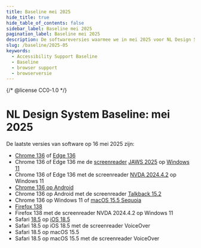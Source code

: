 ```yaml
---
title: Baseline mei 2025
hide_title: true
hide_table_of_contents: false
sidebar_label: Baseline mei 2025
pagination_label: Baseline mei 2025
description: De softwareversies waarmee we in mei 2025 voor NL Design System testen voor Baseline support.
slug: /baseline/2025-05
keywords:
  - Accessibility Support Baseline
  - Baseline
  - browser support
  - browserversie
---
```


{/* @license CC0-1.0 */}


# NL Design System Baseline: mei 2025

<BaselineIntro />

De laatste versies van software op 16 mei 2025 zijn:

- [Chrome 136](https://chromereleases.googleblog.com/2025/05/stable-channel-update-for-desktop_14.html) of [Edge 136](https://learn.microsoft.com/en-us/deployedge/microsoft-edge-relnote-stable-channel#version-1360324076-may-15-2025)
- Chrome 136 of Edge 136 me de [screenreader](/woordenlijst/#screenreader) [JAWS 2025](https://support.freedomscientific.com/Downloads/JAWS/JAWSWhatsNew?version=2025) op [Windows 11](https://www.microsoft.com/en-us/software-download/windows11)
- Chrome 136 of Edge 136 met de screenreader [NVDA 2024.4.2](https://www.nvaccess.org/post/nvda-2024-4-2/) op Windows 11
- [Chrome 136 op Android](https://chromereleases.googleblog.com/2025/05/chrome-for-android-update_14.html)
- Chrome 136 op Android met de screenreader [Talkback 15.2](https://play.google.com/store/apps/details?id=com.google.android.marvin.talkback&hl=en)
- Chrome 136 op Windows 11 of [macOS 15.5 Sequoia](https://developer.apple.com/documentation/macos-release-notes/macos-15_5-release-notes)
- [Firefox 138](https://www.mozilla.org/en-US/firefox/138.0.3/releasenotes/)
- Firefox 138 met de screenreader NVDA 2024.4.2 op Windows 11
- Safari [18.5](https://developer.apple.com/documentation/safari-release-notes/safari-18_5-release-notes) op [iOS 18.5](https://developer.apple.com/documentation/ios-ipados-release-notes/ios-ipados-18_5-release-notes)
- Safari 18.5 op iOS 18.5 met de screenreader VoiceOver
- Safari 18.5 op macOS 15.5
- Safari 18.5 op macOS 15.5 met de screenreader VoiceOver
